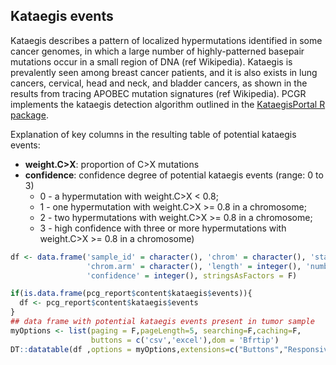 ## Kataegis events

Kataegis describes a pattern of localized hypermutations identified in some cancer genomes, in which a large number of highly-patterned basepair mutations occur in a small region of DNA (ref Wikipedia). Kataegis is prevalently seen among breast cancer patients, and it is also exists in lung cancers, cervical, head and neck, and bladder cancers, as shown in the results from tracing APOBEC mutation signatures (ref Wikipedia). PCGR implements the kataegis detection algorithm outlined in the [KataegisPortal R package](https://github.com/MeichunCai/KataegisPortal). 

Explanation of key columns in the resulting table of potential kataegis events: 

* __weight.C>X__: proportion of C>X mutations
* __confidence__: confidence degree of potential kataegis events (range: 0 to 3)
    - 0 - a hypermutation with weight.C>X < 0.8; 
    - 1 - one hypermutation with weight.C>X >= 0.8 in a chromosome; 
    - 2 - two hypermutations with weight.C>X >= 0.8 in a chromosome; 
    - 3 - high confidence with three or more hypermutations with weight.C>X >= 0.8 in a chromosome)


```r

df <- data.frame('sample_id' = character(), 'chrom' = character(), 'start' = integer(), 'end' = integer(),
                 'chrom.arm' = character(), 'length' = integer(), 'number.mut' = integer(), 'weight.C>X' = numeric(),
                 'confidence' = integer(), stringsAsFactors = F)

if(is.data.frame(pcg_report$content$kataegis$events)){
  df <- pcg_report$content$kataegis$events
}
## data frame with potential kataegis events present in tumor sample
myOptions <- list(paging = F,pageLength=5, searching=F,caching=F,
                  buttons = c('csv','excel'),dom = 'Bfrtip')
DT::datatable(df ,options = myOptions,extensions=c("Buttons","Responsive"))

``` 
   
